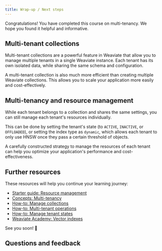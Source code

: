 ```yaml
---
title: Wrap-up / Next steps
---
```


Congratulations! You have completed this course on multi-tenancy. We hope you found it helpful and informative.

## Multi-tenant collections

Multi-tenant collections are a powerful feature in Weaviate that allow you to manage multiple tenants in a single Weaviate instance. Each tenant has its own isolated data, while sharing the same schema and configuration.

A multi-tenant collection is also much more efficient than creating multiple Weaviate collections. This allows you to scale your application more easily and cost-effectively.

## Multi-tenancy and resource management

While each tenant belongs to a collection and shares the same settings, you can still manage each tenant's resources individually.

This can be done by setting the tenant's state (to `ACTIVE`, `INACTIVE`, or `OFFLOADED`), or setting the index type as `dynamic`, which allows each tenant to only use HNSW once they pass a certain threshold of objects.

A carefully constructed strategy to manage the resources of each tenant can help you optimize your application's performance and cost-effectiveness.

## Further resources

These resources will help you continue your learning journey:

- [Starter guide: Resource management](/docs/weaviate/starter-guides/managing-resources/index.md)
- [Concepts: Multi-tenancy](/docs/weaviate/concepts/data.md#multi-tenancy)
- [How-to: Manage collections](../../../weaviate/manage-collections/index.mdx)
- [How-to: Multi-tenant operations](/docs/weaviate/manage-collections/multi-tenancy.mdx)
- [How-to: Manage tenant states](/docs/weaviate/manage-collections/tenant-states.mdx)
- [Weaviate Academy: Vector indexes](../vector_index/index.md)


<CTASocials />

See you soon! 👋

## Questions and feedback


<DocsFeedback/>
